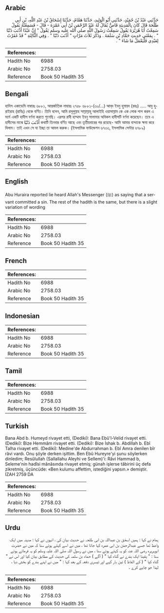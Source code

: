 ## Arabic


<div dir="rtl" lang="ar" style={{fontSize:'larger',backgroundColor:'#f8f9fa',padding:20}}>
حَدَّثَنِي عَبْدُ بْنُ حُمَيْدٍ، حَدَّثَنِي أَبُو الْوَلِيدِ، حَدَّثَنَا هَمَّامٌ، حَدَّثَنَا إِسْحَاقُ بْنُ عَبْدِ اللَّهِ، بْنِ أَبِي طَلْحَةَ قَالَ كَانَ بِالْمَدِينَةِ قَاصٌّ يُقَالُ لَهُ عَبْدُ الرَّحْمَنِ بْنُ أَبِي عَمْرَةَ - قَالَ - فَسَمِعْتُهُ يَقُولُ سَمِعْتُ أَبَا هُرَيْرَةَ يَقُولُ سَمِعْتُ رَسُولَ اللَّهِ صلى الله عليه وسلم يَقُولُ ‏"‏ إِنَّ عَبْدًا أَذْنَبَ ذَنْبًا ‏"‏ ‏.‏ بِمَعْنَى حَدِيثِ حَمَّادِ بْنِ سَلَمَةَ ‏.‏ وَذَكَرَ ثَلاَثَ مَرَّاتٍ ‏"‏ أَذْنَبَ ذَنْبًا ‏"‏ ‏.‏ وَفِي الثَّالِثَةِ ‏"‏ قَدْ غَفَرْتُ لِعَبْدِي فَلْيَعْمَلْ مَا شَاءَ ‏"‏ ‏.‏
</div>
<div style={{backgroundColor:'#f8f9fa',padding:20, marginBottom: 10}}><table> <thead> <tr> <th>References:</th> <th></th> </tr> </thead> <tbody><tr><td>Hadith No</td><td>6988</td></tr><tr><td>Arabic No</td><td>2758.03</td></tr><tr><td>Reference</td><td>Book 50 Hadith 35</td></tr></tbody></table></div>

## Bengali


<div dir="ltr" lang="bn" style={{fontSize:'larger',backgroundColor:'#f8f9fa',padding:20}}>
হাদিস একাডেমি নাম্বারঃ ৬৮৮১, আন্তর্জাতিক নাম্বারঃ ২৭৫৮ ৬৮৮১-(৩০/...) আব্‌দ ইবনু হুমায়দ (রহঃ) ..... আবু হুরাইরাহ (রাযিঃ) থেকে বর্ণিত। তিনি বলেন, আমি রসূলুল্লাহ সাল্লাল্লাহু আলাইহি ওয়াসাল্লাম কে এক লোক পাপ করল এ মর্মে একটি হাদীস বর্ণনা করতে শুনেছি। এরপর রাবী হাম্মাদ ইবনু সালামার অবিকল হাদীসটি বর্ণনা করেছেন। তবে এ হাদীসের মাঝে أَذْنَبَ ذَنْبًا কথাটি তিনবার বর্ণিত আছে এবং তৃতীয়বারের পর রয়েছে- আমি আমার বান্দাকে ক্ষমা করে দিলাম। তাই এখন সে যা ইচ্ছা তা আমল করুক। (ইসলামিক ফাউন্ডেশন ৬৭৩৩, ইসলামিক সেন্টার ৬৭৮৯)
</div>
<div style={{backgroundColor:'#f8f9fa',padding:20, marginBottom: 10}}><table> <thead> <tr> <th>References:</th> <th></th> </tr> </thead> <tbody><tr><td>Hadith No</td><td>6988</td></tr><tr><td>Arabic No</td><td>2758.03</td></tr><tr><td>Reference</td><td>Book 50 Hadith 35</td></tr></tbody></table></div>

## English


<div dir="ltr" lang="en" style={{fontSize:'larger',backgroundColor:'#f8f9fa',padding:20}}>
Abu Huraira reported lie heard Allah's Messenger (ﷺ) as saying that a servant committed a sin. The rest of the hadith is the same, but there is a slight variation of wording
</div>
<div style={{backgroundColor:'#f8f9fa',padding:20, marginBottom: 10}}><table> <thead> <tr> <th>References:</th> <th></th> </tr> </thead> <tbody><tr><td>Hadith No</td><td>6988</td></tr><tr><td>Arabic No</td><td>2758.03</td></tr><tr><td>Reference</td><td>Book 50 Hadith 35</td></tr></tbody></table></div>

## French


<div dir="ltr" lang="fr" style={{fontSize:'larger',backgroundColor:'#f8f9fa',padding:20}}>

</div>
<div style={{backgroundColor:'#f8f9fa',padding:20, marginBottom: 10}}><table> <thead> <tr> <th>References:</th> <th></th> </tr> </thead> <tbody><tr><td>Hadith No</td><td>6988</td></tr><tr><td>Arabic No</td><td>2758.03</td></tr><tr><td>Reference</td><td>Book 50 Hadith 35</td></tr></tbody></table></div>

## Indonesian


<div dir="ltr" lang="id" style={{fontSize:'larger',backgroundColor:'#f8f9fa',padding:20}}>

</div>
<div style={{backgroundColor:'#f8f9fa',padding:20, marginBottom: 10}}><table> <thead> <tr> <th>References:</th> <th></th> </tr> </thead> <tbody><tr><td>Hadith No</td><td>6988</td></tr><tr><td>Arabic No</td><td>2758.03</td></tr><tr><td>Reference</td><td>Book 50 Hadith 35</td></tr></tbody></table></div>

## Tamil


<div dir="ltr" lang="ta" style={{fontSize:'larger',backgroundColor:'#f8f9fa',padding:20}}>

</div>
<div style={{backgroundColor:'#f8f9fa',padding:20, marginBottom: 10}}><table> <thead> <tr> <th>References:</th> <th></th> </tr> </thead> <tbody><tr><td>Hadith No</td><td>6988</td></tr><tr><td>Arabic No</td><td>2758.03</td></tr><tr><td>Reference</td><td>Book 50 Hadith 35</td></tr></tbody></table></div>

## Turkish


<div dir="ltr" lang="tr" style={{fontSize:'larger',backgroundColor:'#f8f9fa',padding:20}}>
Bana Abd b. Humeyd rivayet etti, (Dediki): Bana Ebû'l-Velid rivayet etti. (Dediki): Bize Hemmâm rivayet etti. (Dediki): Bize İshak b. Abdillah b. Ebî Talha rivayet etti. (Dediki): Medine'de Abdurrahman b. Ebî Amra denilen bîr râvi vardı. Onu şöyle derken işittim. Ben Ebû Hureyre'yi şunu söylerken dinledim; Resûlullah (Sallallahu Aleyhi ve SelIem)'i: Râvi Hammad b, Seleme'nin hadîsi mânâsında rivayet etmiş; günah işlerse tâbirini üç defa zikretmiş, üçüncüde: «Ben kulumu affettim, istediğini yapsın.» demiştir. İZAH 2759 DA
</div>
<div style={{backgroundColor:'#f8f9fa',padding:20, marginBottom: 10}}><table> <thead> <tr> <th>References:</th> <th></th> </tr> </thead> <tbody><tr><td>Hadith No</td><td>6988</td></tr><tr><td>Arabic No</td><td>2758.03</td></tr><tr><td>Reference</td><td>Book 50 Hadith 35</td></tr></tbody></table></div>

## Urdu


<div dir="rtl" lang="ur" style={{fontSize:'larger',backgroundColor:'#f8f9fa',padding:20}}>
ہمام نے کہا : ہمیں اسحٰق بن عبداللہ بن ابی طلحہ نے حدیث بیان کی ، انہوں نے کہا : مدینہ میں ایک واعظ تھا جسے عبدالرحمٰن بن ابی عمرہ کہا جاتا تھا ، میں نے اسے کہتے ہوئے سنا کہ میں نے حضرت ابوہریرہ رضی اللہ عنہ کو یہ کہتے ہوئے سنا ، میں نے رسول اللہ صلی اللہ علیہ وسلم کو یہ فرماتے ہوئے سنا : " یقینا ایک بندے نے گناہ کیا " ( آگے ) حماد بن سلمہ کی حدیث کے مطابق بیان کیا اور اس نے " گناہ کیا " ( کے الفاظ ) تین بار کہے اور تیسری دفعہ کے بعد کہا : " میں نے اپنے بندے کو بخش دیا ، لہذا جو چاہے کرے ۔
</div>
<div style={{backgroundColor:'#f8f9fa',padding:20, marginBottom: 10}}><table> <thead> <tr> <th>References:</th> <th></th> </tr> </thead> <tbody><tr><td>Hadith No</td><td>6988</td></tr><tr><td>Arabic No</td><td>2758.03</td></tr><tr><td>Reference</td><td>Book 50 Hadith 35</td></tr></tbody></table></div>